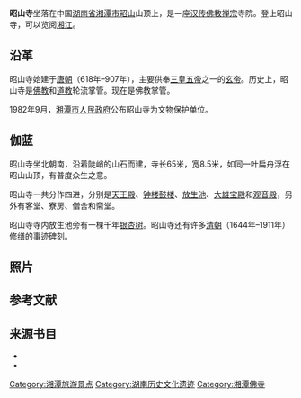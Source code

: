 {{Infobox religious building
| 名字          = 昭山寺
| 图片          = Zhaoshan Temple, 15 November 2020C.jpg
| 图片说明      = 昭山寺
| 地图          = China Hunan
| 地图说明      = 昭山寺在湖南省的位置。
| 坐标          = {{coord|27.967606|113.003189|format=dms|type:landmark_region:CHN|display=it}}
| 宗教          = [[佛教|佛教]]
| 位置          = {{CHN}}[[湖南省|湖南省]][[湘潭市|湘潭市]][[昭山|昭山]]
| 神            = [[玄天上帝|玄帝]]
| 派别          = [[禅宗|禅宗]]
| 节日          = 
| 开光年份      = 
| 状态          = 
| 领导          = 
| 官方网站      = 
| 建筑师        = 
| 建筑类型      = 
| 建筑风格      = [[中國建築|中国建筑]]
| 建筑材料      = 砖头和水泥
| 建立者        = 
| 资助者        = 
| 总承包商      = 
| 建立日期      = [[唐朝|唐朝]]（618年–907年）
| 奠基          = 
| 竣工          = 
| 建设成本      = 
| 毁坏          = 
| 官方名称1     = 
| 类型1         = 
| 标准1         =
| 指定日期1     = 
| 父列表1       = 
| 参考编号1     = 
| 官方名称2     = 
| 类型2         = 
| 标准2         =
| 指定日期2     = 
| 父列表2       = 
| 参考编号2     = 
}}
'''昭山寺'''坐落在中国[[湖南省|湖南省]][[湘潭市|湘潭市]][[昭山|昭山]]山顶上，是一座[[汉传佛教|汉传佛教]][[禅宗|禅宗]]寺院。{{sfn|《发现者旅行指南》编辑部|2016|pp=117–118}}{{sfn|吴博雅|2017|pp=117–118}}登上昭山寺，可以览阅[[湘江|湘江]]。{{sfn|《发现者旅行指南》编辑部|2016|pp=117–118}}{{sfn|吴博雅|2017|pp=117–118}}

==沿革==
昭山寺始建于[[唐朝|唐朝]]（618年–907年），主要供奉[[三皇五帝|三皇五帝]]之一的[[玄天上帝|玄帝]]。{{sfn|《发现者旅行指南》编辑部|2016|pp=117–118}}{{sfn|吴博雅|2017|pp=117–118}}历史上，昭山寺是[[佛教|佛教]]和[[道教|道教]]轮流掌管。{{sfn|《发现者旅行指南》编辑部|2016|pp=117–118}}{{sfn|吴博雅|2017|pp=117–118}}现在是佛教掌管。

1982年9月，[[湘潭市人民政府|湘潭市人民政府]]公布昭山寺为文物保护单位。

==伽蓝==
昭山寺坐北朝南，沿着陡峭的山石而建，寺长65米，宽8.5米，如同一叶扁舟浮在昭山山顶，有普度众生之意。

昭山寺一共分作四进，分别是[[天王殿|天王殿]]、[[钟楼|钟楼]][[鼓楼|鼓楼]]、[[放生池|放生池]]、[[大雄宝殿|大雄宝殿]]和[[观音殿|观音殿]]，另外有客堂、寮房、僧舍和斋堂。{{sfn|《发现者旅行指南》编辑部|2016|pp=117–118}}{{sfn|吴博雅|2017|pp=117–118}}

昭山寺寺内放生池旁有一棵千年[[银杏|银杏树]]。昭山寺还有许多[[清朝|清朝]]（1644年–1911年）修缮的事迹碑刻。

==照片==
{{multiple image
| align     = center
| direction = horizontal
| width     = 250
| image1    = Four Heavenly Kings Hall, Zhaoshan Temple, 30 April 2021.jpg
| caption1  = 天王殿
| image2    = Mahavira Hall, Zhaoshan Temple, 30 April 2021.jpg
| caption2  = 大雄宝殿
| image3    = Guanyin Hall, Zhaoshan Temple, 30 April 2021.jpg
| caption3  = 观音殿的观世音、关圣帝君、地藏菩萨。
}}

==参考文献==
{{Reflist}}
{{Commons category|Zhaoshan Temple}}
==来源书目==
*{{cite book |author1=《发现者旅行指南》编辑部 |title=《发现者：湖南》 |date=2016-06-01 |publisher=旅游教育出版社 |location=北京市朝阳区 |isbn=978-7-5637-3373-6 |edition=2 |chapter=〈湘潭周边景点 昭山 湘潭的北大门〉|ref=harv}}
*{{cite book |editor=吴博雅 |title=《走遍中国：湖南》 |date=2017-07-01 |publisher=中国旅游出版社 |location=北京市 |isbn=978-7-5032-5846-6 |edition=3 |chapter=〈长株潭地区：湘潭 昭山 潇湘八景山市晴岚的所在地〉|ref=harv}}

{{DEFAULTSORT:Zhao昭山寺}}
[[Category:湘潭旅游景点|Category:湘潭旅游景点]]
[[Category:湖南历史文化遗迹|Category:湖南历史文化遗迹]]
[[Category:湘潭佛寺|Category:湘潭佛寺]]